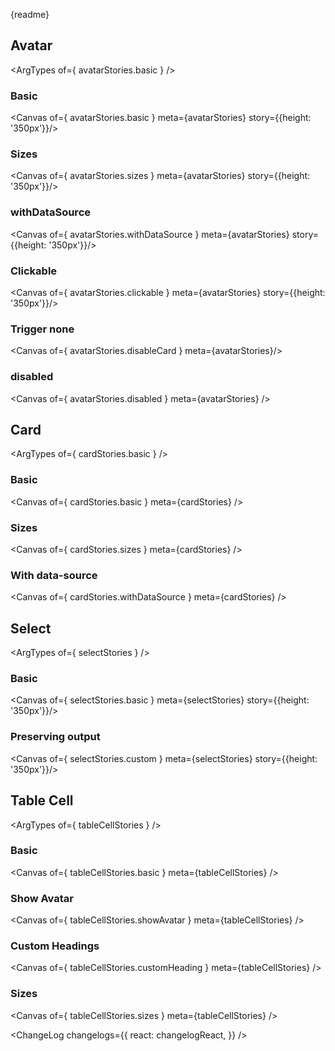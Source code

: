 





<Meta title="Person/Docs" />

<PackageInfo pkg={pkg} />

<Markdown>{readme}</Markdown>

## Avatar
<ArgTypes of={ avatarStories.basic } />

### Basic
<Canvas of={ avatarStories.basic } meta={avatarStories} story={{height: '350px'}}/>

### Sizes
<Canvas of={ avatarStories.sizes } meta={avatarStories} story={{height: '350px'}}/>

### withDataSource
<Canvas of={ avatarStories.withDataSource } meta={avatarStories}  story={{height: '350px'}}/>

### Clickable
<Canvas of={ avatarStories.clickable } meta={avatarStories} story={{height: '350px'}}/>

### Trigger none
<Canvas of={ avatarStories.disableCard } meta={avatarStories}/>

### disabled
<Canvas of={ avatarStories.disabled } meta={avatarStories} />

## Card

<ArgTypes of={ cardStories.basic } />

### Basic
<Canvas of={ cardStories.basic } meta={cardStories} />

### Sizes
<Canvas of={ cardStories.sizes } meta={cardStories} />

### With data-source
<Canvas of={ cardStories.withDataSource } meta={cardStories} />

## Select

<ArgTypes of={ selectStories } />

### Basic
<Canvas of={ selectStories.basic } meta={selectStories} story={{height: '350px'}}/>

### Preserving output
<Canvas of={ selectStories.custom } meta={selectStories} story={{height: '350px'}}/>

## Table Cell
<ArgTypes of={ tableCellStories } />

### Basic
<Canvas of={ tableCellStories.basic } meta={tableCellStories} />

### Show Avatar
<Canvas of={ tableCellStories.showAvatar } meta={tableCellStories} />

### Custom Headings
<Canvas of={ tableCellStories.customHeading } meta={tableCellStories} />

### Sizes
<Canvas of={ tableCellStories.sizes } meta={tableCellStories} />

<ChangeLog
  changelogs={{
    react: changelogReact,
  }}
/>